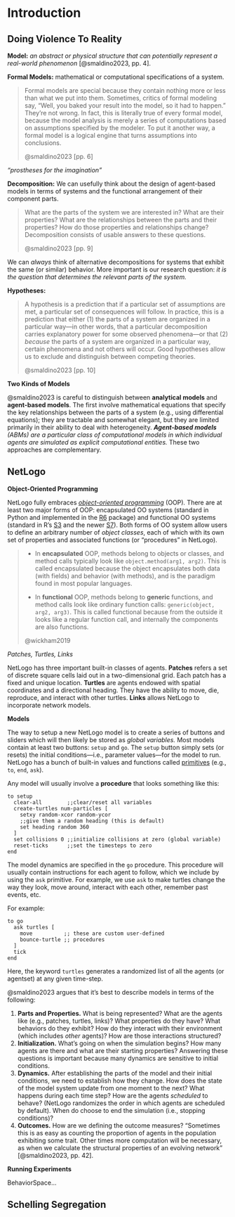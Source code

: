 # Introduction

## Doing Violence To Reality

**Model:** *an abstract or physical structure that can potentially represent a real-world phenomenon* [@smaldino2023, pp. 4].

**Formal Models:** mathematical or computational specifications of a system.

> Formal models are special because they contain nothing more or less than what we put into them. Sometimes, critics of formal modeling say, "Well, you baked your result into the model, so it had to happen." They're not wrong. In fact, this is literally true of every formal model, because the model analysis is merely a series of computations based on assumptions specified by the modeler. To put it another way, a formal model is a logical engine that turns assumptions into conclusions.
>
> @smaldino2023 [pp. 6]

<aside>

*"prostheses for the imagination"*

</aside>

**Decomposition:** We can usefully think about the design of agent-based models in terms of systems and the functional arrangement of their component parts.

> What are the parts of the system we are interested in? What are their properties? What are the relationships between the parts and their properties? How do those properties and relationships change? Decomposition consists of usable answers to these questions.
>
> @smaldino2023 [pp. 9]

We can *always* think of alternative decompositions for systems that exhibit the same (or similar) behavior. More important is our research question: *it is the question that determines the relevant parts of the system.*

**Hypotheses:**

> A hypothesis is a prediction that if a particular set of assumptions are met, a particular set of consequences will follow. In practice, this is a prediction that either (1) the parts of a system are organized in a particular way---in other words, that a particular decomposition carries explanatory power for some observed phenomena---or that (2) *because* the parts of a system are organized in a particular way, certain phenomena and not others will occur. Good hypotheses allow us to exclude and distinguish between competing theories.
>
> @smaldino2023 [pp. 10]

**Two Kinds of Models**

@smaldino2023 is careful to distinguish between **analytical models** and **agent-based models**. The first involve mathematical equations that specify the key relationships between the parts of a system (e.g., using differential equations); they are tractable and somewhat elegant, but they are limited primarily in their ability to deal with heterogeneity. ***Agent-based models** (ABMs) are a particular class of computational models in which individual agents are simulated as explicit computational entities.* These two approaches are complementary.

## NetLogo

**Object-Oriented Programming**

NetLogo fully embraces [*object-oriented programming*](https://adv-r.hadley.nz/oo.html) (OOP)*.* There are at least two major forms of OOP: encapsulated OO systems (standard in Python and implemented in the [R6](https://adv-r.hadley.nz/r6.html) package) and functional OO systems (standard in R's [S3](https://adv-r.hadley.nz/s3.html) and the newer [S7](https://rconsortium.github.io/OOP-WG/articles/S7.html)). Both forms of OO system allow users to define an arbitrary number of *object classes*, each of which with its own set of properties and associated functions (or "procedures" in NetLogo).

> -   In **encapsulated** OOP, methods belong to objects or classes, and method calls typically look like `object.method(arg1, arg2)`. This is called encapsulated because the object encapsulates both data (with fields) and behavior (with methods), and is the paradigm found in most popular languages.
>
> -   In **functional** OOP, methods belong to **generic** functions, and method calls look like ordinary function calls: `generic(object, arg2, arg3)`. This is called functional because from the outside it looks like a regular function call, and internally the components are also functions.
>
> @wickham2019

*Patches, Turtles, Links*

NetLogo has three important built-in classes of agents. **Patches** refers a set of discrete square cells laid out in a two-dimensional grid. Each patch has a fixed and unique location. **Turtles** are agents endowed with spatial coordinates and a directional heading. They have the ability to move, die, reproduce, and interact with other turtles. **Links** allows NetLogo to incorporate network models.

**Models**

The way to setup a new NetLogo model is to create a series of buttons and sliders which will then likely be stored as *global variables.* Most models contain at least two buttons: `setup` and `go`. The `setup` button simply sets (or resets) the initial conditions---i.e., parameter values---for the model to run. NetLogo has a bunch of built-in values and functions called [primitives](https://ccl.northwestern.edu/netlogo/bind/article/first-11-netlogo-primitives-to-learn.html) (e.g., `to`, `end`, `ask`).

Any model will usually involve a **procedure** that looks something like this:

```         
to setup
  clear-all        ;;clear/reset all variables
  create-turtles num-particles [ 
    setxy random-xcor random-ycor
    ;;give them a random heading (this is default)
    set heading random 360
  ]
  set collisions 0 ;;initialize collisions at zero (global variable)
  reset-ticks      ;;set the timesteps to zero
end
```

The model dynamics are specified in the `go` procedure. This procedure will usually contain instructions for each agent to follow, which we include by using the `ask` primitive. For example, we use `ask` to make turtles change the way they look, move around, interact with each other, remember past events, etc.

For example:

```         
to go
  ask turtles [
    move          ;; these are custom user-defined
    bounce-turtle ;; procedures
  ]
  tick
end
```

Here, the keyword `turtles` generates a randomized list of all the agents (or agentset) at any given time-step.

@smaldino2023 argues that it's best to describe models in terms of the following:

1.  **Parts and Properties.** What is being represented? What are the agents like (e.g., patches, turtles, links)? What properties do they have? What behaviors do they exhibit? How do they interact with their environment (which includes *other* agents)? How are those interactions structured?
2.  **Initialization.** What's going on when the simulation begins? How many agents are there and what are their starting properties? Answering these questions is important because many dynamics are sensitive to initial conditions.
3.  **Dynamics.** After establishing the parts of the model and their initial conditions, we need to establish how they change. How does the state of the model system update from one moment to the next? What happens during each time step? How are the agents *scheduled* to behave? (NetLogo randomizes the order in which agents are scheduled by default). When do choose to end the simulation (i.e., stopping conditions)?
4.  **Outcomes.** How are we defining the outcome measures? "Sometimes this is as easy as counting the proportion of agents in the population exhibiting some trait. Other times more computation will be necessary, as when we calculate the structural properties of an evolving network" [@smaldino2023, pp. 42].

**Running Experiments**

BehaviorSpace...

## Schelling Segregation
